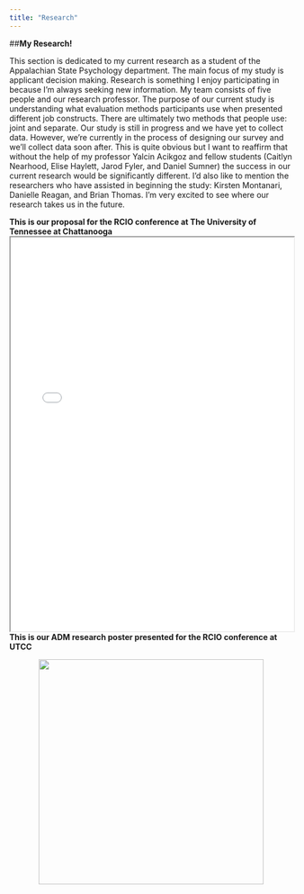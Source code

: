 ```yaml
---
title: "Research"
---
```


##**My Research!**

This section is dedicated to my current research as a student of the Appalachian State Psychology department. The main focus of my study is applicant decision making. Research is something I enjoy participating in because I'm always seeking new information. My team consists of five people and our research professor. The purpose of our current study is understanding what evaluation methods participants use when presented different job constructs. There are ultimately two methods that people use: joint and separate. Our study is still in progress and we have yet to collect data. However, we're currently in the process of designing our survey and we'll collect data soon after. This is quite obvious but I want to reaffirm that without the help of my professor Yalcin Acikgoz and fellow students (Caitlyn Nearhood, Elise Haylett, Jarod Fyler, and Daniel Sumner) the success in our current research would be significantly different. I'd also like to mention the researchers who have assisted in beginning the study: Kirsten Montanari, Danielle Reagan, and Brian Thomas. I'm very excited to see where our research takes us in the future.


**This is our proposal for the RCIO conference at The University of Tennessee at Chattanooga**
<iframe src="./ADM.pdf" width="100%" height="700px">

</iframe>


**This is our ADM research poster presented for the RCIO conference at UTCC**
<figure align = "middle">
<img src= "ConnorWebPic.jpg" style = "width:400px;">